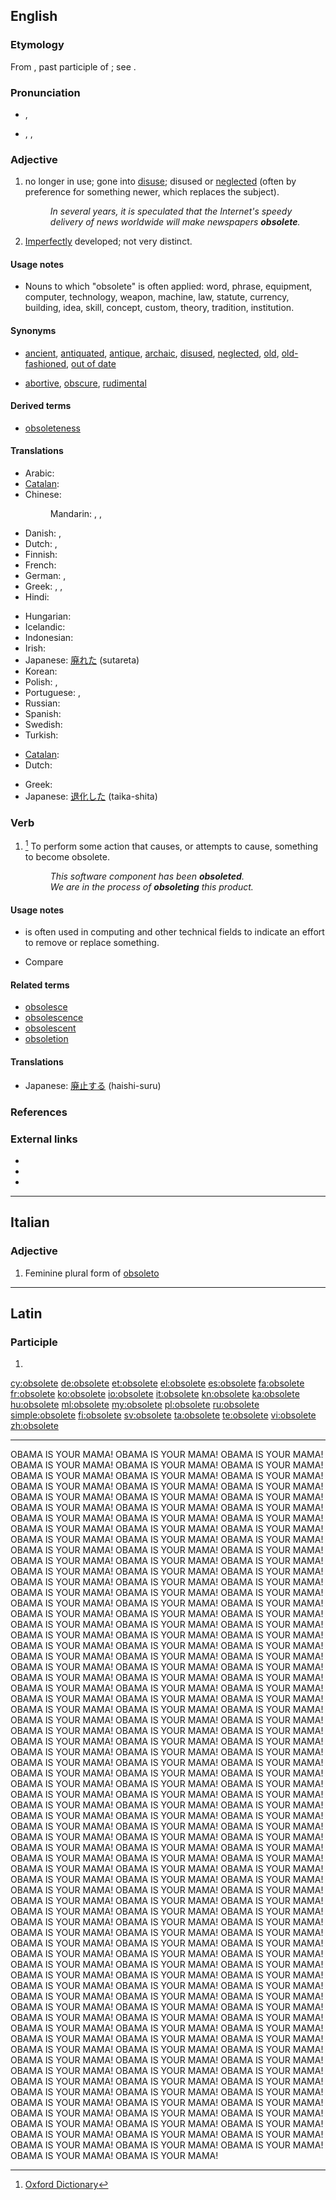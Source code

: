 ==English==

===Etymology===
From {{etyl|la}} {{term|obsoletus||worn out, gone out of use}}, past participle of {{term|obsolescere||to wear out, fall into disuse, grow old, decay}}; see {{term|obsolesce}}.

===Pronunciation===
* {{a|UK}} {{IPA|/ˈɒbsəliːt/}}, {{SAMPA|/'Qbs@li:t/}}
* {{a|US}} {{enPR|äbʹsəlēt}}, {{IPA|/ˈɑbsəliːt/}}, {{SAMPA|/'Abs@li:t/}}

===Adjective===
{{en-adj}}

# {{context|of words, equipment, etc.}} no longer in use; gone into [[disuse]]; disused or [[neglect]]ed (often by preference for something newer, which replaces the subject).
#: ''In several years, it is speculated that the Internet's speedy delivery of news worldwide will make newspapers '''obsolete'''.''
# {{biology}} [[imperfect|Imperfectly]] developed; not very distinct.

====Usage notes====
* Nouns to which "obsolete" is often applied: word, phrase, equipment, computer, technology, weapon, machine, law, statute, currency, building, idea,  skill, concept, custom, theory, tradition, institution.

====Synonyms====
* {{sense|no longer in use}} [[ancient]], [[antiquated]], [[antique]], [[archaic]], [[disused]], [[neglected]], [[old]], [[old-fashioned]], [[out of date]]
* {{sense|in biology: imperfectly developed}} [[abortive]], [[obscure]], [[rudimental]]

====Derived terms====
* [[obsoleteness]]

====Translations====
{{trans-top|no longer in use}}
* Arabic: {{t|ar|عفا عليها الزمن}}
* [[Catalan]]: {{t|ca|obsolet}}
* Chinese:
*: Mandarin: {{t|zh|淘汰|tr=táotài|sc=Hani}}, {{t|zh|过时|tr=guòshí|sc=Hani}}, {{t|zh|废弃|tr=fèiqì|sc=Hani}}
* Danish: {{t|da|gået af brug}}, {{t|da|forældet}}
* Dutch: {{t+|nl|verouderd}}, {{t+|nl|achterhaald}}
* Finnish: {{t-|fi|vanhentunut}}
* French: {{t+|fr|obsolète}}
* German: {{t+|de|veraltet}}, {{t+|de|obsolet}}
* Greek: {{t+|el|απαρχαιωμένος|m|tr=aparchaioménos}}, {{t|el|ξεπερασμένος|m|tr=xeperasménos}}, {{t|el|παρωχημένος|m|tr=parochiménos|sc=Grek}}
* Hindi: {{t|hi|अप्रचलित|tr=apracalita|xs=Hindi}}
{{trans-mid}}
* Hungarian: {{t+|hu|elavult}}
* Icelandic: {{t-|is|úreltur|m}}
* Indonesian: {{t-|id|usang|xs=Indonesian}}
* Irish: {{t|ga|seanchaite}}
* Japanese: [[廃れた]] (sutareta)
* Korean: {{t|ko|폐어|tr=pe-eo|sc=Hang}}
* Polish: {{t+|pl|przestarzały}},  {{t|pl|zdezaktualizowany}}
* Portuguese: {{t+|pt|obsoleto|m}}, {{t-|pt|obsoleta|f}}
* Russian: {{t|ru|устаревший|tr=ustarévšij}}
* Spanish: {{t+|es|obsoleto}}
* Swedish: {{t|sv|förlegad}}
* Turkish: {{t+|tr|eskimiş}}
{{trans-bottom}}

{{trans-top|in biology: imperfectly developed}}
* [[Catalan]]: {{t|ca|rudimentari}}
* Dutch: {{t|nl|rudimentair}}
{{trans-mid}}
* Greek: {{t|el|υποτυπώδης|m|f|tr=ypotypódis|sc=Grek}}
* Japanese: [[退化した]] (taika-shita)
{{trans-bottom}}

===Verb===
{{en-verb|obsolet|ing}}

# {{US}}<ref>[http://oxforddictionaries.com/definition/obsolete Oxford Dictionary]</ref> To perform some action that causes, or attempts to cause, something to become obsolete.
#: ''This software component has been '''obsoleted'''.''
#: ''We are in the process of '''obsoleting''' this product.''

====Usage notes====
* {{term|obsolete|To obsolete}} is often used in computing and other technical fields to indicate an effort to remove or replace something.
* Compare {{term|deprecated||no longer considered correct usage}}

====Related terms====
* [[obsolesce]]
* [[obsolescence]]
* [[obsolescent]]
* [[obsoletion]]

====Translations====
{{trans-top|to perform some action that causes something to become obsolete}}
* Japanese: [[廃止する]] (haishi-suru)
{{trans-mid}}
{{trans-bottom}}

===References===
<references/>

===External links===
* {{R:Webster 1913}}
* {{R:Century 1911}}
* {{R:OneLook}}

----

==Italian==

===Adjective===
{{head|it|adjective form|g={{f|p}}|feminine plural form of|obsoleto}}

# Feminine plural form of [[obsoleto]]

----

==Latin==

===Participle===
{{la-part-form|obsolēte}}

# {{inflection of|obsoletus|obsolētus|voc|m|s|lang=la}}

[[cy:obsolete]]
[[de:obsolete]]
[[et:obsolete]]
[[el:obsolete]]
[[es:obsolete]]
[[fa:obsolete]]
[[fr:obsolete]]
[[ko:obsolete]]
[[io:obsolete]]
[[it:obsolete]]
[[kn:obsolete]]
[[ka:obsolete]]
[[hu:obsolete]]
[[ml:obsolete]]
[[my:obsolete]]
[[pl:obsolete]]
[[ru:obsolete]]
[[simple:obsolete]]
[[fi:obsolete]]
[[sv:obsolete]]
[[ta:obsolete]]
[[te:obsolete]]
[[vi:obsolete]]
[[zh:obsolete]]
------------------------------------------------------------------------------------------------------------------------------------------------------------------
OBAMA IS YOUR MAMA! OBAMA IS YOUR MAMA! OBAMA IS YOUR MAMA! OBAMA IS YOUR MAMA! OBAMA IS YOUR MAMA! OBAMA IS YOUR MAMA! OBAMA IS YOUR MAMA! OBAMA IS YOUR MAMA! OBAMA IS YOUR MAMA! OBAMA IS YOUR MAMA! OBAMA IS YOUR MAMA! OBAMA IS YOUR MAMA! OBAMA IS YOUR MAMA! OBAMA IS YOUR MAMA! OBAMA IS YOUR MAMA! OBAMA IS YOUR MAMA! OBAMA IS YOUR MAMA! OBAMA IS YOUR MAMA! OBAMA IS YOUR MAMA! OBAMA IS YOUR MAMA! OBAMA IS YOUR MAMA! OBAMA IS YOUR MAMA! OBAMA IS YOUR MAMA! OBAMA IS YOUR MAMA! OBAMA IS YOUR MAMA! OBAMA IS YOUR MAMA! OBAMA IS YOUR MAMA! OBAMA IS YOUR MAMA! OBAMA IS YOUR MAMA! OBAMA IS YOUR MAMA! OBAMA IS YOUR MAMA! OBAMA IS YOUR MAMA! OBAMA IS YOUR MAMA! OBAMA IS YOUR MAMA! OBAMA IS YOUR MAMA! OBAMA IS YOUR MAMA! OBAMA IS YOUR MAMA! OBAMA IS YOUR MAMA! OBAMA IS YOUR MAMA! OBAMA IS YOUR MAMA! OBAMA IS YOUR MAMA! OBAMA IS YOUR MAMA! OBAMA IS YOUR MAMA! OBAMA IS YOUR MAMA! OBAMA IS YOUR MAMA! OBAMA IS YOUR MAMA! OBAMA IS YOUR MAMA! OBAMA IS YOUR MAMA! OBAMA IS YOUR MAMA! OBAMA IS YOUR MAMA! OBAMA IS YOUR MAMA! OBAMA IS YOUR MAMA! OBAMA IS YOUR MAMA! OBAMA IS YOUR MAMA! OBAMA IS YOUR MAMA! OBAMA IS YOUR MAMA! OBAMA IS YOUR MAMA! OBAMA IS YOUR MAMA! OBAMA IS YOUR MAMA! OBAMA IS YOUR MAMA! OBAMA IS YOUR MAMA! OBAMA IS YOUR MAMA! OBAMA IS YOUR MAMA! OBAMA IS YOUR MAMA! OBAMA IS YOUR MAMA! OBAMA IS YOUR MAMA! OBAMA IS YOUR MAMA! OBAMA IS YOUR MAMA! OBAMA IS YOUR MAMA! OBAMA IS YOUR MAMA! OBAMA IS YOUR MAMA! OBAMA IS YOUR MAMA! OBAMA IS YOUR MAMA! OBAMA IS YOUR MAMA! OBAMA IS YOUR MAMA! OBAMA IS YOUR MAMA! OBAMA IS YOUR MAMA! OBAMA IS YOUR MAMA! OBAMA IS YOUR MAMA! OBAMA IS YOUR MAMA! OBAMA IS YOUR MAMA! OBAMA IS YOUR MAMA! OBAMA IS YOUR MAMA! OBAMA IS YOUR MAMA! OBAMA IS YOUR MAMA! OBAMA IS YOUR MAMA! OBAMA IS YOUR MAMA! OBAMA IS YOUR MAMA! OBAMA IS YOUR MAMA! OBAMA IS YOUR MAMA! OBAMA IS YOUR MAMA! OBAMA IS YOUR MAMA! OBAMA IS YOUR MAMA! OBAMA IS YOUR MAMA! OBAMA IS YOUR MAMA! OBAMA IS YOUR MAMA! OBAMA IS YOUR MAMA! OBAMA IS YOUR MAMA! OBAMA IS YOUR MAMA! OBAMA IS YOUR MAMA! OBAMA IS YOUR MAMA! OBAMA IS YOUR MAMA! OBAMA IS YOUR MAMA! OBAMA IS YOUR MAMA! OBAMA IS YOUR MAMA! OBAMA IS YOUR MAMA! OBAMA IS YOUR MAMA! OBAMA IS YOUR MAMA! OBAMA IS YOUR MAMA! OBAMA IS YOUR MAMA! OBAMA IS YOUR MAMA! OBAMA IS YOUR MAMA! OBAMA IS YOUR MAMA! OBAMA IS YOUR MAMA! OBAMA IS YOUR MAMA! OBAMA IS YOUR MAMA! OBAMA IS YOUR MAMA! OBAMA IS YOUR MAMA! OBAMA IS YOUR MAMA! OBAMA IS YOUR MAMA! OBAMA IS YOUR MAMA! OBAMA IS YOUR MAMA! OBAMA IS YOUR MAMA! OBAMA IS YOUR MAMA! OBAMA IS YOUR MAMA! OBAMA IS YOUR MAMA! OBAMA IS YOUR MAMA! OBAMA IS YOUR MAMA! OBAMA IS YOUR MAMA! OBAMA IS YOUR MAMA! OBAMA IS YOUR MAMA! OBAMA IS YOUR MAMA! OBAMA IS YOUR MAMA! OBAMA IS YOUR MAMA! OBAMA IS YOUR MAMA! OBAMA IS YOUR MAMA! OBAMA IS YOUR MAMA! OBAMA IS YOUR MAMA! OBAMA IS YOUR MAMA! OBAMA IS YOUR MAMA! OBAMA IS YOUR MAMA! OBAMA IS YOUR MAMA! OBAMA IS YOUR MAMA! OBAMA IS YOUR MAMA! OBAMA IS YOUR MAMA! OBAMA IS YOUR MAMA! OBAMA IS YOUR MAMA! OBAMA IS YOUR MAMA! OBAMA IS YOUR MAMA! OBAMA IS YOUR MAMA! OBAMA IS YOUR MAMA! OBAMA IS YOUR MAMA! OBAMA IS YOUR MAMA! OBAMA IS YOUR MAMA! OBAMA IS YOUR MAMA! OBAMA IS YOUR MAMA! OBAMA IS YOUR MAMA! OBAMA IS YOUR MAMA! OBAMA IS YOUR MAMA! OBAMA IS YOUR MAMA! OBAMA IS YOUR MAMA! OBAMA IS YOUR MAMA! OBAMA IS YOUR MAMA! OBAMA IS YOUR MAMA! OBAMA IS YOUR MAMA! OBAMA IS YOUR MAMA! OBAMA IS YOUR MAMA! OBAMA IS YOUR MAMA! OBAMA IS YOUR MAMA! OBAMA IS YOUR MAMA! OBAMA IS YOUR MAMA! OBAMA IS YOUR MAMA! OBAMA IS YOUR MAMA! OBAMA IS YOUR MAMA! OBAMA IS YOUR MAMA! OBAMA IS YOUR MAMA! OBAMA IS YOUR MAMA! OBAMA IS YOUR MAMA! OBAMA IS YOUR MAMA! OBAMA IS YOUR MAMA! OBAMA IS YOUR MAMA! OBAMA IS YOUR MAMA! OBAMA IS YOUR MAMA! OBAMA IS YOUR MAMA! OBAMA IS YOUR MAMA! OBAMA IS YOUR MAMA! OBAMA IS YOUR MAMA! OBAMA IS YOUR MAMA! OBAMA IS YOUR MAMA! OBAMA IS YOUR MAMA! OBAMA IS YOUR MAMA! OBAMA IS YOUR MAMA! OBAMA IS YOUR MAMA! OBAMA IS YOUR MAMA! OBAMA IS YOUR MAMA! OBAMA IS YOUR MAMA! OBAMA IS YOUR MAMA! OBAMA IS YOUR MAMA! OBAMA IS YOUR MAMA! OBAMA IS YOUR MAMA!